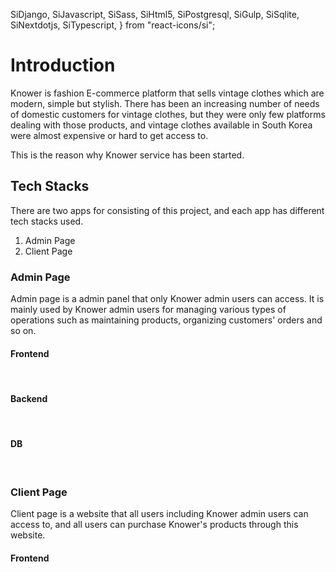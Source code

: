   SiDjango,
  SiJavascript,
  SiSass,
  SiHtml5,
  SiPostgresql,
  SiGulp,
  SiSqlite,
  SiNextdotjs,
  SiTypescript,
} from "react-icons/si";

# Introduction

Knower is fashion E-commerce platform that sells vintage clothes which are modern, simple but stylish.
There has been an increasing number of needs of domestic customers for vintage clothes, but they were only few platforms dealing with those products,
and vintage clothes available in South Korea were almost expensive or hard to get access to.

This is the reason why Knower service has been started.

## Tech Stacks

There are two apps for consisting of this project, and each app has different tech stacks used.

1. Admin Page
2. Client Page

### Admin Page

Admin page is a admin panel that only Knower admin users can access.
It is mainly used by Knower admin users for managing various types of operations such as maintaining products, organizing customers' orders and so on.

#### Frontend

<br />

<div className="tech-grid">
  <span>
    <SiHtml5 />
  </span>
  <span>
    <SiSass />
  </span>
  <span>
    <SiJavascript />
  </span>
  <span>
    <SiGulp />
  </span>
</div>

#### Backend

<br />

<div className="tech-grid">
  <span>
    <SiDjango />
  </span>
</div>

#### DB

<br />

<div className="tech-grid">
  <span>
    <SiSqlite />
  </span>
  <span>
    <SiPostgresql />
  </span>
</div>

### Client Page

Client page is a website that all users including Knower admin users can access to, and all users can purchase Knower's products through this website.

#### Frontend

<br />

<div className="tech-grid">
  <span>
    <SiNextdotjs />
  </span>
  <span>
    <SiTypescript />
  </span>
</div>

